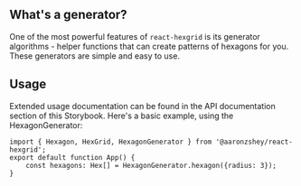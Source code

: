
<Meta title="Getting Started/Using Generators"/>

## What's a generator?

One of the most powerful features of `react-hexgrid` is its generator algorithms - helper functions
that can create patterns of hexagons for you.  These generators are simple and easy to use.

## Usage

Extended usage documentation can be found in the API documentation section of this Storybook.
Here's a basic example, using the HexagonGenerator:

```tsx
import { Hexagon, HexGrid, HexagonGenerator } from '@aaronzshey/react-hexgrid';
export default function App() {
    const hexagons: Hex[] = HexagonGenerator.hexagon({radius: 3});
}
```